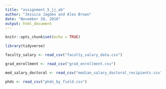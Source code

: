 ```yaml
---
title: "assignment_5_jj_ab"
author: "Jessica Jagdeo and Alex Brown"
date: "November 28, 2018"
output: html_document
---
```


```r
knitr::opts_chunk$set(echo = TRUE)
```

```r

library(tidyverse)

faculty_salary <- read_csv("faculty_salary_data.csv")

grad_enrollment <- read_csv("grad_enrollment.csv")

med_salary_doctoral <- read_csv("median_salary_doctoral_recipients.csv")

phds <- read_csv("phds_by_field.csv")
```

